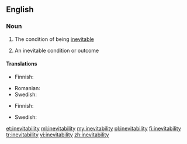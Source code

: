 ==English==

===Noun===
{{en-noun|~|inevitabilities}}

# {{context|uncountable|lang=en}} The condition of being [[inevitable]]
# {{context|countable|lang=en}} An inevitable condition or outcome

====Translations====
{{trans-top|the condition of being inevitable}}
*Finnish: {{t|fi|väistämättömyys}}
{{trans-mid}}
* Romanian: {{t+|ro|inevitabilitate}}
* Swedish: {{t|sv|oundviklighet|c}}
{{trans-bottom}}

{{trans-top|an inevitable condition or outcome}}
*Finnish: {{t|fi|väistämättömyys}}
{{trans-mid}}
* Swedish: {{t|sv|oundviklighet|c}}
{{trans-bottom}}

[[et:inevitability]]
[[ml:inevitability]]
[[my:inevitability]]
[[pl:inevitability]]
[[fi:inevitability]]
[[tr:inevitability]]
[[vi:inevitability]]
[[zh:inevitability]]